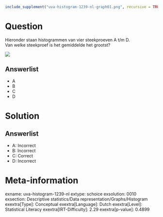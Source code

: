 ```r
include_supplement("uva-histogram-1239-nl-graph01.png", recursive = TRUE)
```

Question
========

Hieronder staan histogrammen van vier steekproeven A t/m D.\
Van welke steekproef is het gemiddelde het grootst?

![](uva-histogram-1239-nl-graph01.png)

Answerlist
----------

* A
* B
* C
* D

Solution
========

Answerlist
----------

* A: Incorrect
* B: Incorrect
* C: Correct
* D: Incorrect

Meta-information
================
exname: uva-histogram-1239-nl
extype: schoice
exsolution: 0010
exsection: Descriptive statistics/Data representation/Graphs/Histogram
exextra[Type]: Conceptual
exextra[Language]: Dutch
exextra[Level]: Statistical Literacy
exextra[IRT-Difficulty]: 2.29
exextra[p-value]: 0.4899
